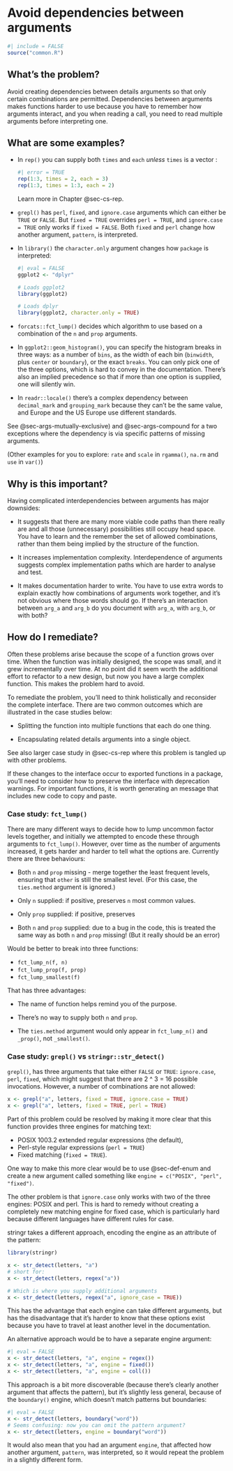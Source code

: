 # Avoid dependencies between arguments {#sec-args-independence}

```r
#| include = FALSE
source("common.R")
```

## What's the problem?

Avoid creating dependencies between details arguments so that only certain combinations are permitted.
Dependencies between arguments makes functions harder to use because you have to remember how arguments interact, and you when reading a call, you need to read multiple arguments before interpreting one.

## What are some examples?

-   In `rep()` you can supply both `times` and `each` *unless* `times` is a vector :

    ```r
    #| error = TRUE
    rep(1:3, times = 2, each = 3)
    rep(1:3, times = 1:3, each = 2)
    ```

    Learn more in Chapter @sec-cs-rep.

-   `grepl()` has `perl`, `fixed`, and `ignore.case` arguments which can either be `TRUE` or `FALSE`.
    But `fixed = TRUE` overrides `perl = TRUE`, and `ignore.case = TRUE` only works if `fixed = FALSE`.
    Both `fixed` and `perl` change how another argument, `pattern`, is interpreted.

-   In `library()` the `character.only` argument changes how `package` is interpreted:

    ```r
    #| eval = FALSE
    ggplot2 <- "dplyr"

    # Loads ggplot2
    library(ggplot2)

    # Loads dplyr
    library(ggplot2, character.only = TRUE)
    ```

-   `forcats::fct_lump()` decides which algorithm to use based on a combination of the `n` and `prop` arguments.

-   In `ggplot2::geom_histogram()`, you can specify the histogram breaks in three ways: as a number of `bins`, as the width of each bin (`binwidth`, plus `center` or `boundary`), or the exact `breaks`.
    You can only pick one of the three options, which is hard to convey in the documentation.
    There's also an implied precedence so that if more than one option is supplied, one will silently win.

-   In `readr::locale()` there's a complex dependency between `decimal_mark` and `grouping_mark` because they can't be the same value, and Europe and the US Europe use different standards.

See @sec-args-mutually-exclusive) and @sec-args-compound for a two exceptions where the dependency is via specific patterns of missing arguments.

(Other examples for you to explore: `rate` and `scale` in `rgamma()`, `na.rm` and `use` in `var()`)

## Why is this important?

Having complicated interdependencies between arguments has major downsides:

-   It suggests that there are many more viable code paths than there really are and all those (unnecessary) possibilities still occupy head space.
    You have to learn and the remember the set of allowed combinations, rather than them being implied by the structure of the function.

-   It increases implementation complexity.
    Interdependence of arguments suggests complex implementation paths which are harder to analyse and test.

-   It makes documentation harder to write.
    You have to use extra words to explain exactly how combinations of arguments work together, and it's not obvious where those words should go.
    If there's an interaction between `arg_a` and `arg_b` do you document with `arg_a`, with `arg_b`, or with both?

## How do I remediate?

Often these problems arise because the scope of a function grows over time.
When the function was initially designed, the scope was small, and it grew incrementally over time.
At no point did it seem worth the additional effort to refactor to a new design, but now you have a large complex function.
This makes the problem hard to avoid.

To remediate the problem, you'll need to think holistically and reconsider the complete interface.
There are two common outcomes which are illustrated in the case studies below:

-   Splitting the function into multiple functions that each do one thing.

-   Encapsulating related details arguments into a single object.

See also larger case study in @sec-cs-rep where this problem is tangled up with other problems.

If these changes to the interface occur to exported functions in a package, you'll need to consider how to preserve the interface with deprecation warnings.
For important functions, it is worth generating an message that includes new code to copy and paste.

### Case study: `fct_lump()` {#sec-cs-fct-lump}

There are many different ways to decide how to lump uncommon factor levels together, and initially we attempted to encode these through arguments to `fct_lump()`.
However, over time as the number of arguments increased, it gets harder and harder to tell what the options are.
Currently there are three behaviours:

-   Both `n` and `prop` missing - merge together the least frequent levels, ensuring that `other` is still the smallest level.
    (For this case, the `ties.method` argument is ignored.)

-   Only `n` supplied: if positive, preserves `n` most common values.

-   Only `prop` supplied: if positive, preserves

-   Both `n` and `prop` supplied: due to a bug in the code, this is treated the same way as both `n` and `prop` missing!
    (But it really should be an error)

Would be better to break into three functions:

-   `fct_lump_n(f, n)`
-   `fct_lump_prop(f, prop)`
-   `fct_lump_smallest(f)`

That has three advantages:

-   The name of function helps remind you of the purpose.

-   There's no way to supply both `n` and `prop`.

-   The `ties.method` argument would only appear in `fct_lump_n()` and `_prop()`, not `_smallest()`.

### Case study: `grepl()` vs `stringr::str_detect()`

```{=html}
<!-- 
https://github.com/wch/r-source/blob/trunk/src/main/grep.c#L891-L1151 -->
```
`grepl()`, has three arguments that take either `FALSE` or `TRUE`: `ignore.case`, `perl`, `fixed`, which might suggest that there are 2 \^ 3 = 16 possible invocations.
However, a number of combinations are not allowed:

```r
x <- grepl("a", letters, fixed = TRUE, ignore.case = TRUE)
x <- grepl("a", letters, fixed = TRUE, perl = TRUE)
```

Part of this problem could be resolved by making it more clear that this function provides three engines for matching text:

-   POSIX 1003.2 extended regular expressions (the default),
-   Perl-style regular expressions (`perl = TRUE`)
-   Fixed matching (`fixed = TRUE`).

One way to make this more clear would be to use @sec-def-enum and create a new argument called something like `engine = c("POSIX", "perl", "fixed")`.

The other problem is that `ignore.case` only works with two of the three engines: POSIX and perl.
This is hard to remedy without creating a completely new matching engine for fixed case, which is particularly hard because different languages have different rules for case.

stringr takes a different approach, encoding the engine as an attribute of the pattern:

```r
library(stringr)

x <- str_detect(letters, "a")
# short for:
x <- str_detect(letters, regex("a"))

# Which is where you supply additional arguments
x <- str_detect(letters, regex("a", ignore_case = TRUE))
```

This has the advantage that each engine can take different arguments, but has the disadvantage that it's harder to know that these options exist because you have to travel at least another level in the documentation.

An alternative approach would be to have a separate engine argument:

```r
#| eval = FALSE
x <- str_detect(letters, "a", engine = regex())
x <- str_detect(letters, "a", engine = fixed())
x <- str_detect(letters, "a", engine = coll())
```

This approach is a bit more discoverable (because there's clearly another argument that affects the pattern), but it's slightly less general, because of the `boundary()` engine, which doesn't match patterns but boundaries:

```r
#| eval = FALSE
x <- str_detect(letters, boundary("word"))
# Seems confusing: now you can omit the pattern argument?
x <- str_detect(letters, engine = boundary("word"))
```

It would also mean that you had an argument `engine`, that affected how another argument, `pattern`, was interpreted, so it would repeat the problem in a slightly different form.
